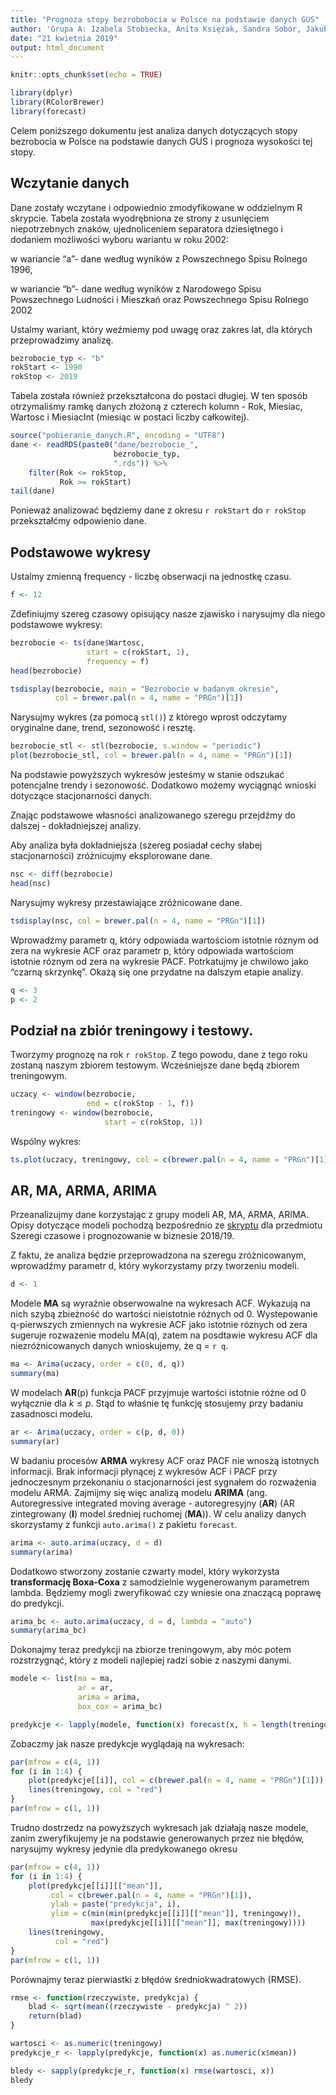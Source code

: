 ```yaml
---
title: "Prognoza stopy bezrobobocia w Polsce na podstawie danych GUS"
author: 'Grupa A: Izabela Stobiecka, Anita Księżak, Sandra Sobór, Jakub Bujnowicz'
date: "21 kwietnia 2019"
output: html_document
---
```


```r
knitr::opts_chunk$set(echo = TRUE)
```

```r
library(dplyr)
library(RColorBrewer)
library(forecast)
```

Celem poniższego dokumentu jest analiza danych dotyczących stopy bezrobocia w 
Polsce na podstawie danych GUS i prognoza wysokości tej stopy.

## Wczytanie danych
Dane zostały wczytane i odpowiednio zmodyfikowane w oddzielnym R skrypcie. 
Tabela została wyodrębniona ze strony z usunięciem niepotrzebnych znaków, 
ujednoliceniem separatora dziesiętnego i dodaniem możliwości wyboru 
wariantu w roku 2002:

w wariancie "a"- dane według wyników z Powszechnego Spisu Rolnego 1996,

w wariancie "b"- dane według wyników z Narodowego Spisu Powszechnego Ludności 
i Mieszkań oraz Powszechnego Spisu Rolnego 2002

Ustalmy wariant, który weźmiemy pod uwagę oraz zakres lat, dla których 
przeprowadzimy analizę.

```r
bezrobocie_typ <- "b"
rokStart <- 1990
rokStop <- 2019
```


Tabela została również przekształcona do postaci długiej. W ten sposób 
otrzymaliśmy ramkę danych złożoną z czterech kolumn - Rok, Miesiac, Wartosc 
i MiesiacInt (miesiąc w postaci liczby całkowitej).

```r
source("pobieranie_danych.R", encoding = "UTF8")
dane <- readRDS(paste0("dane/bezrobocie_",
                       bezrobocie_typ,
                       ".rds")) %>%
    filter(Rok <= rokStop,
           Rok >= rokStart)
tail(dane)
```

Ponieważ analizować będziemy dane z okresu `r rokStart` do `r rokStop` 
przekształćmy odpowienio dane. 

## Podstawowe wykresy

Ustalmy zmienną frequency - liczbę obserwacji na jednostkę czasu.

```r
f <- 12
```

[comment]: <> (?Czytam wartości p i q tutaj, czy już po zróżnicowaniu?)

Zdefiniujmy szereg czasowy opisujący nasze zjawisko i narysujmy dla niego 
podstawowe wykresy:

```r
bezrobocie <- ts(dane$Wartosc, 
                 start = c(rokStart, 1), 
                 frequency = f)
head(bezrobocie)
```
```r
tsdisplay(bezrobocie, main = "Bezrobocie w badanym okresie", 
          col = brewer.pal(n = 4, name = "PRGn")[1])
```

Narysujmy wykres (za pomocą `stl()`) z którego wprost odczytamy oryginalne 
dane, trend, sezonowość i resztę.

```r
bezrobocie_stl <- stl(bezrobocie, s.window = "periodic")
plot(bezrobocie_stl, col = brewer.pal(n = 4, name = "PRGn")[1])
```

Na podstawie powyższych wykresów jesteśmy w stanie odszukać potencjalne trendy 
i sezonowość. Dodatkowo możemy wyciągnąć wnioski dotyczące stacjonarności danych. 

[comment]: <> (Tutaj wnioski o trendach, sezonowości, stacjonarności)

Znając podstawowe własności analizowanego szeregu przejdźmy do dalszej - 
dokładniejszej analizy.

Aby analiza była dokładniejsza (szereg posiadał cechy słabej stacjonarności) 
zróżnicujmy eksplorowane dane.
```r
nsc <- diff(bezrobocie)
head(nsc)
```

Narysujmy wykresy przestawiające zróżnicowane dane.

```r
tsdisplay(nsc, col = brewer.pal(n = 4, name = "PRGn")[1])
```

Wprowadźmy parametr q, który odpowiada wartościom istotnie róznym od zera na 
wykresie ACF oraz parametr p, który odpowiada wartościom istotnie róznym od 
zera na wykresie PACF. Potrkatujmy je chwilowo jako "czarną skrzynkę". Okażą 
się one przydatne na dalszym etapie analizy.

```r
q <- 3
p <- 2
```

## Podział na zbiór treningowy i testowy.

Tworzymy prognozę na rok `r rokStop`. Z tego powodu, dane z tego roku zostaną 
naszym zbiorem testowym. Wcześniejsze dane będą zbiorem treningowym.

```r
uczacy <- window(bezrobocie, 
                 end = c(rokStop - 1, f))
treningowy <- window(bezrobocie,
                     start = c(rokStop, 1))
```

Wspólny wykres:
```r
ts.plot(uczacy, treningowy, col = c(brewer.pal(n = 4, name = "PRGn")[1], "red"))
```

## AR, MA, ARMA, ARIMA

Przeanalizujmy dane korzystając z grupy modeli AR, MA, ARMA, ARIMA. Opisy 
dotyczące modeli pochodzą bezpośrednio ze 
[skryptu](https://github.com/PiotrMaciejKowalski/ts-r/tree/master/skrypt) 
dla przedmiotu Szeregi czasowe i prognozowanie w biznesie 2018/19.

Z faktu, że analiza będzie przeprowadzona na szeregu zróżnicowanym, 
wprowadźmy parametr d, który wykorzystamy przy tworzeniu modeli.

```r
d <- 1
```


Modele **MA** są wyraźnie obserwowalne na wykresach ACF. Wykazują na nich 
szybą zbieżność do wartości nieistotnie różnych od 0. Wystepowanie 
q-pierwszych zmiennych na wykresie ACF jako istotnie róznych od zera
sugeruje rozwazenie modelu MA(q), zatem na posdtawie wykresu ACF dla 
niezróżnicowanych danych wnioskujemy, że q = `r q`.

```r
ma <- Arima(uczacy, order = c(0, d, q))
summary(ma)
```

W modelach **AR**(p) funkcja PACF przyjmuje wartości istotnie różne od 0 
wyłącznie dla $k \leq p$. Stąd to właśnie
tę funkcję stosujemy przy badaniu zasadnosci modelu. 

```r
ar <- Arima(uczacy, order = c(p, d, 0))
summary(ar)
```

W badaniu procesów **ARMA** wykresy ACF oraz PACF nie wnoszą 
istotnych informacji. Brak informacji płynącej z wykresów ACF i PACF przy 
jednoczesnym przekonaniu o stacjonarności jest sygnałem do rozważenia modelu
ARMA. Zajmijmy się więc analizą modelu **ARIMA** (ang. Autoregressive 
integrated moving average - autoregresyjny (**AR**) (AR zintegrowany (**I**) 
model średniej ruchomej (**MA**)). W celu analizy danych skorzystamy z funkcji 
`auto.arima()` z pakietu `forecast`.

```r
arima <- auto.arima(uczacy, d = d)
summary(arima)
```

Dodatkowo stworzony zostanie czwarty model, który wykorzysta 
**transformację Boxa-Coxa** z samodzielnie wygenerowanym parametrem lambda. 
Będziemy mogli zweryfikować czy wniesie ona znaczącą poprawę do predykcji.

```r
arima_bc <- auto.arima(uczacy, d = d, lambda = "auto")
summary(arima_bc)
```


Dokonajmy teraz predykcji na zbiorze treningowym, aby móc potem rozstrzygnąć, 
który z modeli najlepiej radzi sobie z naszymi danymi.

```r
modele <- list(ma = ma,
               ar = ar,
               arima = arima,
               box_cox = arima_bc)

predykcje <- lapply(modele, function(x) forecast(x, h = length(treningowy)))

```

Zobaczmy jak nasze predykcje wyglądają na wykresach:

```r
par(mfrow = c(4, 1))
for (i in 1:4) {
    plot(predykcje[[i]], col = c(brewer.pal(n = 4, name = "PRGn")[1]))
    lines(treningowy, col = "red")
}
par(mfrow = c(1, 1))
```

Trudno dostrzedz na powyższych wykresach jak działają nasze modele, 
zanim zweryfikujemy je na podstawie generowanych przez nie błędów, 
narysujmy wykresy jedynie dla predykowanego okresu

```r
par(mfrow = c(4, 1))
for (i in 1:4) {
    plot(predykcje[[i]][["mean"]], 
         col = c(brewer.pal(n = 4, name = "PRGn")[1]), 
         ylab = paste("predykcja", i), 
         ylim = c(min(min(predykcje[[i]][["mean"]], treningowy)), 
                  max(predykcje[[i]][["mean"]], max(treningowy))))
    lines(treningowy, 
          col = "red")
}
par(mfrow = c(1, 1))
```

Porównajmy teraz pierwiastki z błędów średniokwadratowych (RMSE).
```r
rmse <- function(rzeczywiste, predykcja) {
    blad <- sqrt(mean((rzeczywiste - predykcja) ^ 2))
    return(blad)
}

wartosci <- as.numeric(treningowy)
predykcje_r <- lapply(predykcje, function(x) as.numeric(x$mean))

bledy <- sapply(predykcje_r, function(x) rmse(wartosci, x))
bledy
```

[comment]: <> (Wnioski z predykcji)
